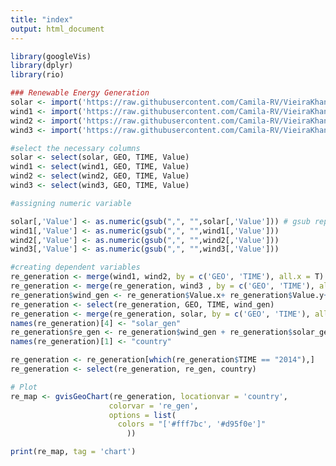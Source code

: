 ```yaml
---
title: "index"
output: html_document
---
```



```r

library(googleVis)
library(dplyr)
library(rio)

### Renewable Energy Generation
solar <- import('https://raw.githubusercontent.com/Camila-RV/VieiraKhanna_Assignment3/master/data_raw/nrg_105a_1_Data.csv')
wind1 <- import('https://raw.githubusercontent.com/Camila-RV/VieiraKhanna_Assignment3/master/data_raw/nrg_105a_2_Data.csv')
wind2 <- import('https://raw.githubusercontent.com/Camila-RV/VieiraKhanna_Assignment3/master/data_raw/nrg_105a_3_Data.csv')
wind3 <- import('https://raw.githubusercontent.com/Camila-RV/VieiraKhanna_Assignment3/master/data_raw/nrg_105a_4_Data.csv')

#select the necessary columns
solar <- select(solar, GEO, TIME, Value)
wind1 <- select(wind1, GEO, TIME, Value)
wind2 <- select(wind2, GEO, TIME, Value)
wind3 <- select(wind3, GEO, TIME, Value)

#assigning numeric variable

solar[,'Value'] <- as.numeric(gsub(",", "",solar[,'Value'])) # gsub replaces "," in numbers to "" before converting them to numeric
wind1[,'Value'] <- as.numeric(gsub(",", "",wind1[,'Value']))
wind2[,'Value'] <- as.numeric(gsub(",", "",wind2[,'Value'])) 
wind3[,'Value'] <- as.numeric(gsub(",", "",wind3[,'Value']))

#creating dependent variables
re_generation <- merge(wind1, wind2, by = c('GEO', 'TIME'), all.x = T)
re_generation <- merge(re_generation, wind3 , by = c('GEO', 'TIME'), all.x = T)
re_generation$wind_gen <- re_generation$Value.x+ re_generation$Value.y+ re_generation$Value
re_generation <- select(re_generation, GEO, TIME, wind_gen)
re_generation <- merge(re_generation, solar, by = c('GEO', 'TIME'), all.x = T)
names(re_generation)[4] <- "solar_gen" 
re_generation$re_gen <- re_generation$wind_gen + re_generation$solar_gen
names(re_generation)[1] <- "country"

re_generation <- re_generation[which(re_generation$TIME == "2014"),]
re_generation <- select(re_generation, re_gen, country)

# Plot
re_map <- gvisGeoChart(re_generation, locationvar = 'country',
                      colorvar = 're_gen',
                      options = list(
                        colors = "['#fff7bc', '#d95f0e']"
                          ))

print(re_map, tag = 'chart')

```

